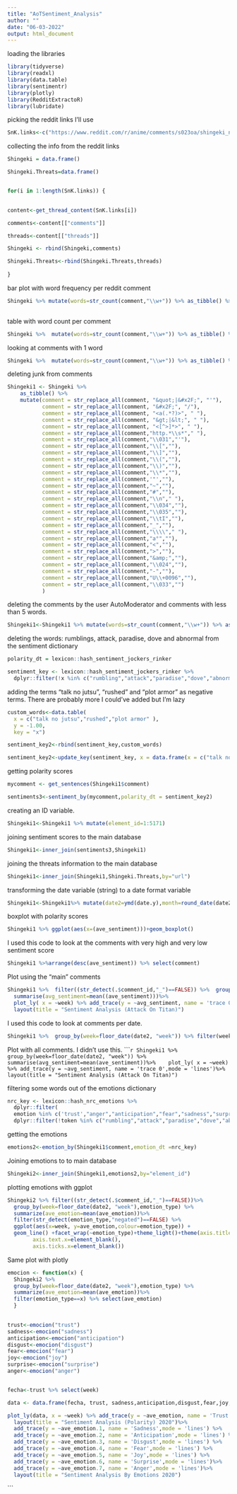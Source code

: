 ---
title: "AoTSentiment_Analysis"
author: ""
date: "06-03-2022"
output: html_document
---

loading the libraries
```{r}
library(tidyverse)
library(readxl)
library(data.table)
library(sentimentr)
library(plotly)
library(RedditExtractoR)
library(lubridate)

```

picking the reddit links I'll use
```{r}

SnK.links<-c("https://www.reddit.com/r/anime/comments/s023oa/shingeki_no_kyojin_the_final_season_part_2/","https://www.reddit.com/r/anime/comments/s5lab5/shingeki_no_kyojin_the_final_season_part_2/","https://www.reddit.com/r/anime/comments/sayg2x/shingeki_no_kyojin_the_final_season_part_2/","https://www.reddit.com/r/anime/comments/sgi8hb/shingeki_no_kyojin_the_final_season_part_2/","https://www.reddit.com/r/anime/comments/sm2k98/shingeki_no_kyojin_the_final_season_part_2/","https://www.reddit.com/r/anime/comments/sro7oz/shingeki_no_kyojin_the_final_season_part_2/","https://www.reddit.com/r/anime/comments/sx6p4j/shingeki_no_kyojin_the_final_season_part_2/","https://www.reddit.com/r/anime/comments/t2totg/shingeki_no_kyojin_the_final_season_part_2/","https://www.reddit.com/r/anime/comments/t83w71/shingeki_no_kyojin_the_final_season_part_2/","https://www.reddit.com/r/anime/comments/tdg2m4/shingeki_no_kyojin_the_final_season_part_2/","https://www.reddit.com/r/anime/comments/tiurmj/shingeki_no_kyojin_the_final_season_part_2/","https://www.reddit.com/r/anime/comments/tvjj0i/shingeki_no_kyojin_the_final_season_part_2/")


```

collecting the info from the reddit links
```{r}

Shingeki = data.frame()

Shingeki.Threats=data.frame()


for(i in 1:length(SnK.links)) { 
  

content<-get_thread_content(SnK.links[i])

comments<-content[["comments"]]

threads<-content[["threads"]]

Shingeki <- rbind(Shingeki,comments)

Shingeki.Threats<-rbind(Shingeki.Threats,threads)
  
}

```

bar plot with word frequency per reddit comment
```{r}
Shingeki %>% mutate(words=str_count(comment,"\\w+")) %>% as_tibble() %>%filter(words<=100) %>%  ggplot(aes(x=words))+geom_bar()+theme_light()
  
```

table with word count per comment
```{r}
Shingeki %>%  mutate(words=str_count(comment,"\\w+")) %>% as_tibble() %>% count(words,sort=TRUE)
```

looking at comments with 1 word
```{r}

Shingeki %>%  mutate(words=str_count(comment,"\\w+")) %>% as_tibble() %>% filter(words==1) %>%  count(comment,sort=TRUE)

```


 
deleting junk from comments
```{r}
Shingeki1 <- Shingeki %>%
    as_tibble() %>%
    mutate(comment = str_replace_all(comment, "&quot;|&#x2F;", "'"),    
           comment = str_replace_all(comment, "&#x2F;", "/"),           
           comment = str_replace_all(comment, "<a(.*?)>", " "),          
           comment = str_replace_all(comment, "&gt;|&lt;", " "),        
           comment = str_replace_all(comment, "<[^>]*>", " "),
           comment = str_replace_all(comment,"http.*\\s*"," "),
           comment = str_replace_all(comment,"\\031","'"),
           comment = str_replace_all(comment,"\\[",""),
           comment = str_replace_all(comment,"\\]",""),
           comment = str_replace_all(comment,"\\(",""),
           comment = str_replace_all(comment,"\\)",""),
           comment = str_replace_all(comment,"\\*",""),
           comment = str_replace_all(comment,'"',""),
           comment = str_replace_all(comment,"~",""),
           comment = str_replace_all(comment,"#",""),
           comment = str_replace_all(comment,"\\n"," "),
           comment = str_replace_all(comment,"\\034",""),
           comment = str_replace_all(comment,"\\035",""),
           comment = str_replace_all(comment,"\\tI",""),
           comment = str_replace_all(comment,"_",""),
           comment = str_replace_all(comment,"\\\\"," "),
           comment = str_replace_all(comment,"a°",""),
           comment = str_replace_all(comment,"<",""),
           comment = str_replace_all(comment,">",""),
           comment = str_replace_all(comment,"&amp;",""),
           comment = str_replace_all(comment,"\\024",""),
           comment = str_replace_all(comment,"-",""),
           comment = str_replace_all(comment,"U\\+0096",""),
           comment = str_replace_all(comment,"\\033","")
           )         
```

deleting the comments by the user AutoModerator and comments with less than 5 words.
```{r}

Shingeki1<-Shingeki1 %>% mutate(words=str_count(comment,"\\w+")) %>% as_tibble() %>%filter(words>5&author!="AutoModerator")


```

deleting the words: rumblings, attack, paradise, dove and abnormal from the sentiment dictionary
```{r}

polarity_dt = lexicon::hash_sentiment_jockers_rinker

sentiment_key <- lexicon::hash_sentiment_jockers_rinker %>% 
  dplyr::filter(!x %in% c("rumbling","attack","paradise","dove","abnormal"))
```

adding the terms "talk no jutsu", "rushed" and "plot armor" as negative terms. There are probably more I could've added but I'm lazy
```{r}
custom_words<-data.table(
  x = c("talk no jutsu","rushed","plot armor" ),
  y = -1.00,
  key = "x")

sentiment_key2<-rbind(sentiment_key,custom_words)

sentiment_key2<-update_key(sentiment_key, x = data.frame(x = c("talk no jutsu","rushed","plot armor" ), y = c(-1, -1,-1)))

```

getting polarity scores
```{r}
mycomment <- get_sentences(Shingeki1$comment)

sentiments3<-sentiment_by(mycomment,polarity_dt = sentiment_key2)
```

creating an ID variable.
```{r}
Shingeki1<-Shingeki1 %>% mutate(element_id=1:5171)
```

joining sentiment scores to the main database
```{r}
Shingeki1<-inner_join(sentiments3,Shingeki1)
```
joining the threats information to the main database
```{r}
Shingeki1<-inner_join(Shingeki1,Shingeki.Threats,by="url")
```

transforming the date variable (string) to a date format variable
```{r}
Shingeki1<-Shingeki1%>% mutate(date2=ymd(date.y),month=round_date(date2, "month"))
```

boxplot with polarity scores
```{r}
Shingeki1 %>% ggplot(aes(x=(ave_sentiment)))+geom_boxplot()
```

I used this code to look at the comments with very high and very low sentiment score

```{r}
Shingeki1 %>%arrange(desc(ave_sentiment)) %>% select(comment)
```

 Plot using the "main" comments
```{r}
Shingeki1 %>%  filter((str_detect(.$comment_id,"_")==FALSE)) %>%  group_by(week=floor_date(date2, "week")) %>% 
  summarise(avg_sentiment=mean((ave_sentiment)))%>% 
  plot_ly( x = ~week) %>% add_trace(y = ~avg_sentiment, name = 'trace 0',mode = 'lines')%>% 
  layout(title = "Sentiment Analysis (Attack On Titan)")
```

I used this code to look at comments per date.
```{r}
Shingeki1 %>%  group_by(week=floor_date(date2, "week")) %>% filter(week=="2022-03-14")%>% filter((str_detect(.$comment_id,"_")==FALSE)) %>% select(comment,ave_sentiment,author.x) %>% arrange(desc(ave_sentiment)) 
```


Plot with all comments. I didn't use this.
``````{r}
Shingeki1 %>% group_by(week=floor_date(date2, "week")) %>% 
  summarise(avg_sentiment=mean(ave_sentiment))%>% 
  plot_ly( x = ~week) %>% add_trace(y = ~avg_sentiment, name = 'trace 0',mode = 'lines')%>% 
  layout(title = "Sentiment Analysis (Attack On Titan)")
```



filtering some words out of the emotions dictionary
```{r}
nrc_key <- lexicon::hash_nrc_emotions %>% 
  dplyr::filter(
  emotion %in% c('trust',"anger","anticipation","fear","sadness","surprise","disgust","joy")) %>% 
  dplyr::filter(!token %in% c("rumbling","attack","paradise","dove","abnormal"))
```

getting the emotions
```{r}
emotions2<-emotion_by(Shingeki1$comment,emotion_dt =nrc_key)

```

Joining emotions to to main database
```{r}

Shingeki2<-inner_join(Shingeki1,emotions2,by="element_id")

```

plotting emotions with ggplot
```{r}

Shingeki2 %>% filter((str_detect(.$comment_id,"_")==FALSE))%>%  
  group_by(week=floor_date(date2, "week"),emotion_type) %>% 
  summarize(ave_emotion=mean(ave_emotion))%>% 
  filter(str_detect(emotion_type,"negated")==FALSE) %>% 
  ggplot(aes(x=week, y=ave_emotion,colour=emotion_type)) +
  geom_line() +facet_wrap(~emotion_type)+theme_light()+theme(axis.title.x=element_blank(),
        axis.text.x=element_blank(),
        axis.ticks.x=element_blank())

```


Same plot with plotly
```{r}

emocion <- function(x) {
  Shingeki2 %>% 
  group_by(week=floor_date(date2, "week"),emotion_type) %>% 
  summarize(ave_emotion=mean(ave_emotion))%>% 
  filter(emotion_type==x) %>% select(ave_emotion)
  }
  

trust<-emocion("trust")
sadness<-emocion("sadness")
anticipation<-emocion("anticipation")
disgust<-emocion("disgust")
fear<-emocion("fear")
joy<-emocion("joy")
surprise<-emocion("surprise")
anger<-emocion("anger")


fecha<-trust %>% select(week)

data <- data.frame(fecha, trust, sadness,anticipation,disgust,fear,joy,surprise,anger)

plot_ly(data, x = ~week) %>% add_trace(y = ~ave_emotion, name = 'Trust',mode = 'lines')%>% 
  layout(title = "Sentiment Analysis (Polarity) 2020")%>% 
  add_trace(y = ~ave_emotion.1, name = 'Sadness',mode = 'lines') %>%  
  add_trace(y = ~ave_emotion.2, name = 'Anticipation',mode = 'lines') %>%  
  add_trace(y = ~ave_emotion.3, name = 'Disgust',mode = 'lines') %>%  
  add_trace(y = ~ave_emotion.4, name = 'Fear',mode = 'lines') %>%  
  add_trace(y = ~ave_emotion.5, name = 'Joy',mode = 'lines') %>%  
  add_trace(y = ~ave_emotion.6, name = 'Surprise',mode = 'lines')%>%  
  add_trace(y = ~ave_emotion.7, name = 'Anger',mode = 'lines')%>% 
  layout(title = "Sentiment Analysis By Emotions 2020")

```
```












